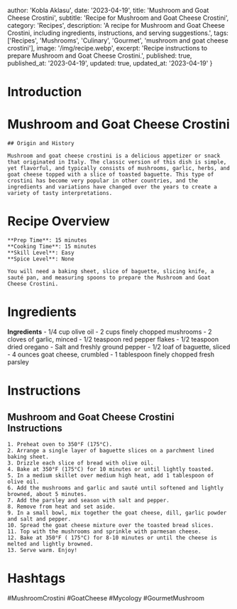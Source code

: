 
  author: 'Kobla Aklasu',
  date: '2023-04-19',
  title: 'Mushroom and Goat Cheese Crostini',
  subtitle: 'Recipe for Mushroom and Goat Cheese Crostini',
  category: 'Recipes',
  description: 'A recipe for Mushroom and Goat Cheese Crostini, including ingredients, instructions, and serving suggestions.',
  tags: ['Recipes', 'Mushrooms', 'Culinary', 'Gourmet', 'mushroom and goat cheese crostini'],
  image: '/img/recipe.webp',
  excerpt: 'Recipe instructions to prepare Mushroom and Goat Cheese Crostini.',
  published: true,
  published_at: '2023-04-19',
  updated: true,
  updated_at: '2023-04-19'
}


  # Introduction

# Mushroom and Goat Cheese Crostini
    
    ## Origin and History
    
    Mushroom and goat cheese crostini is a delicious appetizer or snack that originated in Italy. The classic version of this dish is simple, yet flavorful, and typically consists of mushrooms, garlic, herbs, and goat cheese topped with a slice of toasted baguette. This type of crostini has become very popular in other countries, and the ingredients and variations have changed over the years to create a variety of tasty interpretations.

# Recipe Overview

    **Prep Time**: 15 minutes  
    **Cooking Time**: 15 minutes  
    **Skill Level**: Easy  
    **Spice Level**: None  
    
    You will need a baking sheet, slice of baguette, slicing knife, a sauté pan, and measuring spoons to prepare the Mushroom and Goat Cheese Crostini.

# Ingredients

**Ingredients** 
    - 1/4 cup olive oil 
    - 2 cups finely chopped mushrooms 
    - 2 cloves of garlic, minced 
    - 1/2 teaspoon red pepper flakes 
    - 1/2 teaspoon dried oregano 
    - Salt and freshly ground pepper 
    - 1/2 loaf of baguette, sliced 
    - 4 ounces goat cheese, crumbled 
    - 1 tablespoon finely chopped fresh parsley

# Instructions

## Mushroom and Goat Cheese Crostini Instructions
    1. Preheat oven to 350°F (175°C).
    2. Arrange a single layer of baguette slices on a parchment lined baking sheet.
    3. Drizzle each slice of bread with olive oil.
    4. Bake at 350°F (175°C) for 10 minutes or until lightly toasted.
    5. In a medium skillet over medium high heat, add 1 tablespoon of olive oil.
    6. Add the mushrooms and garlic and sauté until softened and lightly browned, about 5 minutes.
    7. Add the parsley and season with salt and pepper.
    8. Remove from heat and set aside.
    9. In a small bowl, mix together the goat cheese, dill, garlic powder and salt and pepper.
    10. Spread the goat cheese mixture over the toasted bread slices.
    11. Top with the mushrooms and sprinkle with parmesan cheese.
    12. Bake at 350°F ( 175°C) for 8-10 minutes or until the cheese is melted and lightly browned.
    13. Serve warm. Enjoy!

# Hashtags

#MushroomCrostini #GoatCheese #Mycology #GourmetMushroom



